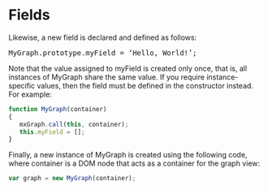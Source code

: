 <h1><a id="fields"></a>Fields</h1>
<p>Likewise, a new field is declared and defined as follows:</p>
<pre>
MyGraph.prototype.myField = &lsquo;Hello, World!&rsquo;;
</pre>
<p>Note that the value assigned to myField is created only once,
that is, all instances of MyGraph share the same value. If you require
instance-specific values, then the field must be defined in the
constructor instead. For example:</p>

```javascript
function MyGraph(container)
{
   mxGraph.call(this, container);
   this.myField = [];
}
```

<p>Finally, a new instance of MyGraph is created using the following
code, where container is a DOM node that acts as a container for the
graph view:</p>

```javascript
var graph = new MyGraph(container);
```